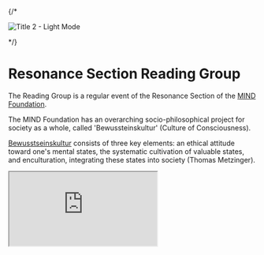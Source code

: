 
{/* <div className="relative pt-12 pb-6">
  <Image
    src="/images/Resonance_Section_Reading_Group_Invitation_Header.png"
    alt="Title 2 - Light Mode"
    width={800}
    height={400}
    priority
    className="w-full"
  />
</div> */}

# Resonance Section Reading Group

The Reading Group is a regular event of the Resonance Section of the [MIND Foundation](https://www.mind-foundation.org/). 

The MIND Foundation has an overarching socio-philosophical project for society as a whole, called 'Bewussteinskultur' (Culture of Consciousness). 

[Bewusstseinskultur](https://www.mind-foundation.org/blog/bewusstseinskultur) consists of three key elements: an ethical attitude toward one's mental states, the systematic cultivation of valuable states, and enculturation, integrating these states into society (Thomas Metzinger).

<div className="relative w-full aspect-video mt-8 mb-8">
  <iframe
    className="absolute top-0 left-0 w-full h-full"
    src="https://www.youtube.com/embed/vm0ObZ_9gB8"
    title="Bewusstseinskultur Video"
    allow="accelerometer; autoplay; clipboard-write; encrypted-media; gyroscope; picture-in-picture"
    allowFullScreen
  />
</div>

The Resonance Section can be understood as a mix of a think tank, hackerspace, and connection hub of Bewusstseinskultur. Using 'Resonance' (Hartmut Rosa) as the umbrella term and underlying principle of meaningful interactions of people with one another and the world, we explore theories, evidence, and practices that help scale the human soul's flourishing.

We are currently reading:
<Link
  href="https://www.plurality.net"
  target="_blank"
>
<Image
  className='mx-auto block py-10'
  src="/images/plurality-book-cover.jpg"
  alt="Title 2"
  width={400}
  height={200}
  priority
  style={{ backgroundColor: 'transparent' }}
/></Link>


One of our core ideas is that 'Plurality' can be considered a form of 'Systemic Resonance'. The pristine and good are often found in the realm *between* interconnected, complementary dual principles, such as Logos and Eros, Chaos and Order, or Yin and Yang.

Bewusstseinskultur and Plurality may have a similar relationship. Bewusstseinskultur mainly focuses on sharing individual phenomenal subjective experience. Plurality mainly focuses on the structure of collaboration systems that, in turn, are composed of individual elements and their interactions.

Accordingly, the individual and systemic are interdependent, offering a rich potential to learn from and resonate with each other.

The philosophy and practices of the Plurality movement offer possibilities to scale a Bewusstseinskultur. In turn, the Bewusstseinskultur offers practices to foster the cultivation of benevolence (e.g., the principle of charity) among actors of Plurality.

In line with these ideas, this reading group could also be called a holistic hackerspace – where Resonance bridges Bewusstseinskultur and Plurality.

When reading the book, we will use existing Plurality tools and ideas to brainstorm and develop new ones to improve the group as a resonance space and create tools for others.

<div align="center">
## [SIGN UP HERE](https://form.jotform.com/250294604160349)
</div>
